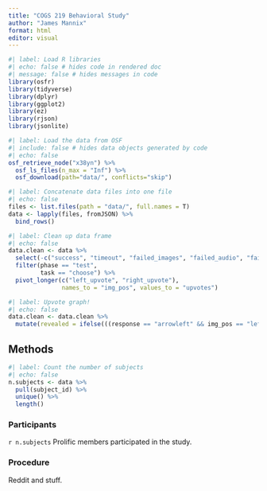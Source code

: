 ```yaml
---
title: "COGS 219 Behavioral Study"
author: "James Mannix"
format: html
editor: visual
---
```


```r
#| label: Load R libraries
#| echo: false # hides code in rendered doc
#| message: false # hides messages in code
library(osfr)
library(tidyverse)
library(dplyr)
library(ggplot2)
library(ez)
library(rjson)
library(jsonlite)
```

```r
#| label: Load the data from OSF
#| include: false # hides data objects generated by code
#| echo: false
osf_retrieve_node("x38yn") %>%
  osf_ls_files(n_max = "Inf") %>%
  osf_download(path="data/", conflicts="skip")
```

```r
#| label: Concatenate data files into one file
#| echo: false
files <- list.files(path = "data/", full.names = T)
data <- lapply(files, fromJSON) %>% 
  bind_rows()
```

```r
#| label: Clean up data frame
#| echo: false
data.clean <- data %>% 
  select(-c("success", "timeout", "failed_images", "failed_audio", "failed_video", "trial_type", "trial_index", "time_elapsed", "internal_node_id", "study_id", "session_id", "stimulus")) %>% 
  filter(phase == "test", 
         task == "choose") %>% 
  pivot_longer(c("left_upvote", "right_upvote"), 
               names_to = "img_pos", values_to = "upvotes")
```

```r
#| label: Upvote graph!
#| echo: false
data.clean <- data.clean %>% 
  mutate(revealed = ifelse(((response == "arrowleft" && img_pos == "left_upvote") | (response == "arrowright" && img_pos == "right_upvote")), TRUE, FALSE))
```

## Methods

```r
#| label: Count the number of subjects
#| echo: false
n.subjects <- data %>%
  pull(subject_id) %>%
  unique() %>%
  length()
```

### Participants

`r n.subjects` Prolific members participated in the study.

### Procedure

Reddit and stuff.

### 
